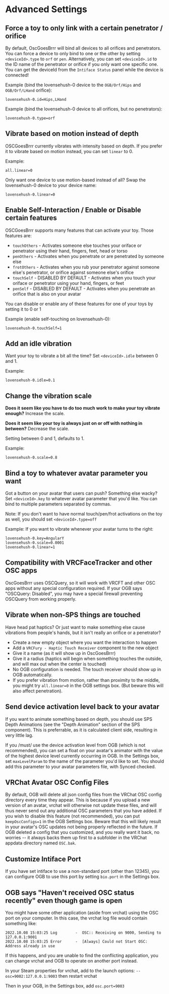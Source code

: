 # Advanced Settings

## Force a toy to only link with a certain penetrator / orifice

By default, OscGoesBrrr will bind all devices to all orifices and penetrators. You can force a device to only bind to one or the other by setting `<deviceId>.type` to `orf` or `pen`. Alternatively, you can set `<deviceId>.id` to the ID name of the penetrator or orifice if you only want one specific one. You can get the deviceId from the `Intiface Status` panel while the device is connected!

Example (bind the lovensehush-0 device to the `OGB/Orf/Hips` and `OGB/Orf/LHand` orifice):
```
lovensehush-0.id=Hips,LHand
```

Example (bind the lovensehush-0 device to all orifices, but no penetrators):
```
lovensehush-0.type=orf
```

## Vibrate based on motion instead of depth

OSCGoesBrrr currently vibrates with intensity based on depth. If you prefer it to vibrate based on motion instead, you can set `linear` to 0.

Example:
```
all.linear=0
```

Only want one device to use motion-based instead of all? Swap the lovensehush-0 device to your device name:
```
lovensehush-0.linear=0
```

## Enable Self-Interaction / Enable or Disable certain features

OSCGoesBrrr supports many features that can activate your toy. Those features are:
* `touchOthers` - Activates someone else touches your oriface or penetrator using their hand, fingers, feet, head or torso
* `penOthers` - Activates when you penetrate or are penetrated by someone else
* `frotOthers` - Activates when you rub your penetrator against someone else's penetrator, or orifice against someone else's orifice
* `touchSelf` - DISABLED BY DEFAULT - Activates when you touch your oriface or penetrator using your hand, fingers, or feet
* `penSelf` - DISABLED BY DEFAULT - Activates when you penetrate an orifice that is also on your avatar

You can disable or enable any of these features for one of your toys by setting it to 0 or 1

Example (enable self-touching on lovensehush-0):
```
lovensehush-0.touchSelf=1
```

## Add an idle vibration

Want your toy to vibrate a bit all the time? Set `<deviceId>.idle` between 0 and 1.

Example:
```
lovensehush-0.idle=0.1
```

## Change the vibration scale

**Does it seem like you have to do too much work to make your toy vibrate enough?** Increase the scale.

**Does it seem like your toy is always just on or off with nothing in between?** Decrease the scale.

Setting between 0 and 1, defaults to 1.

Example:
```
lovensehush-0.scale=0.8
```

## Bind a toy to whatever avatar parameter you want

Got a button on your avatar that users can push? Something else wacky? Set `<deviceId>.key` to whatever avatar parameter that you'd like. You can bind to multiple parameters separated by commas.

Note: If you don't want to have normal touch/pen/frot activations on the toy as well, you should set `<deviceId>.type=off`

Example: If you want to vibrate whenever your avatar turns to the right:
```
lovensehush-0.key=AngularY
lovensehush-0.scale=0.0001
lovensehush-0.linear=1
```

## Compatibility with VRCFaceTracker and other OSC apps

OscGoesBrrr uses OSCQuery, so it will work with VRCFT and other OSC apps without any special configuration required.
If your OGB says "OSCQuery: Disabled", you may have a special firewall preventing OSCQuery from working properly.

## Vibrate when non-SPS things are touched

Have head pat haptics? Or just want to make something else cause vibrations from people's hands, but it isn't really an orifice or a penetrator?

* Create a new empty object where you want the interaction to happen
* Add a `VRCFury - Haptic Touch Receiver` component to the new object
* Give it a name (as it will show up in OscGoesBrrr)
* Give it a radius (haptics will begin when something touches the outside, and will max out when the center is touched)
* No OGB configuration is needed. The touch receiver should show up in OGB automatically.
* If you prefer vibration from motion, rather than proximity to the middle, you might try `all.linear=0` in the OGB settings box. (But beware this will also affect penetration).

## Send device activation level back to your avatar

If you want to animate something based on depth, you should use SPS Depth Animations (see the "Depth Animation" section of the SPS component). This is preferrable, as it is calculated client side, resulting in very little lag.

If you /must/ use the device activation level from OGB (which is not recommended), you can set a float on your avatar's animator with the value of the highest device level currently occurring in OGB. In the Settings box, set `maxLevelParam` to the name of the parameter you'd like to set. You should add this parameter to your avatar parameters file, with Synced checked.

## VRChat Avatar OSC Config Files

By default, OGB will delete all json config files from the VRChat OSC config directory every time they appear. This is because if you upload a new version of an avatar, vrchat will otherwise not update these files, and will thus never send out any additional OSC parameters that you have added. If you wish to disable this feature (not recommended), you can put `keepOscConfigs=1` in the OGB Settings box. Beware that this will likely result in your avatar's OSC updates not being properly reflected in the future. If OGB deleted a config that you customized, and you really want it back, no worries -- it always backs them up first to a subfolder in the VRChat appdata directory named `OSC.bak`.

## Customize Intiface Port

If you have set intiface to use a non-standard port (other than 12345), you can configure OGB to use this port by setting `bio.port` in the Settings box.

## OGB says "Haven't received OSC status recently" even though game is open

You might have some other application (aside from vrchat) using the OSC port on your computer. In this case, the vrchat log file would contain something like:

```
2022.10.08 15:03:25 Log        -  OSC:: Receiving on 9000, Sending to 127.0.0.1:9001
2022.10.08 15:03:25 Error      -  [Always] Could not Start OSC: Address already in use
```

If this happens, and you are unable to find the conflicting application, you can change vrchat and OGB to operate on another port instead.

In your Steam properties for vrchat, add to the launch options: `--osc=9002:127.0.0.1:9003` then restart vrchat

Then in your OGB, in the Settings box, add `osc.port=9003`
